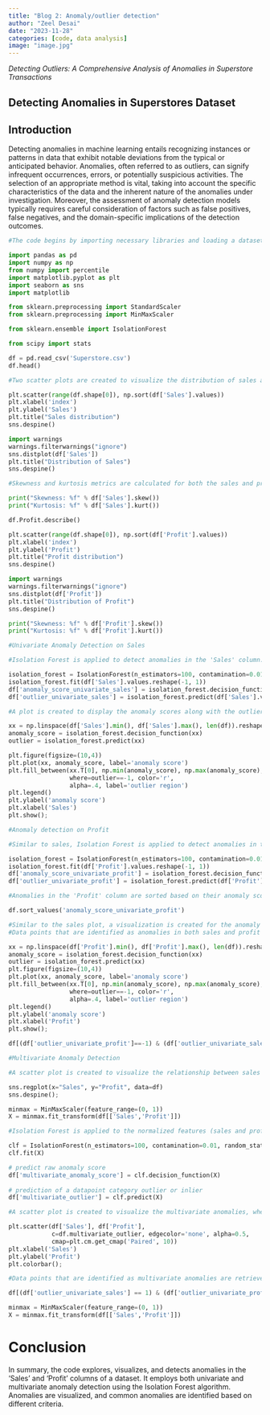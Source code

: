 ---
title: "Blog 2: Anomaly/outlier detection"
author: "Zeel Desai"
date: "2023-11-28"
categories: [code, data analysis]
image: "image.jpg"
---

_Detecting Outliers: A Comprehensive Analysis of Anomalies in Superstore Transactions_

## Detecting Anomalies in Superstores Dataset


## Introduction

Detecting anomalies in machine learning entails recognizing instances or patterns in data that exhibit notable deviations from the typical or anticipated behavior. Anomalies, often referred to as outliers, can signify infrequent occurrences, errors, or potentially suspicious activities. The selection of an appropriate method is vital, taking into account the specific characteristics of the data and the inherent nature of the anomalies under investigation. Moreover, the assessment of anomaly detection models typically requires careful consideration of factors such as false positives, false negatives, and the domain-specific implications of the detection outcomes.



```{python}


#The code begins by importing necessary libraries and loading a dataset named 'Superstore.csv' using Pandas. The first few rows of the dataset are displayed.

import pandas as pd
import numpy as np
from numpy import percentile
import matplotlib.pyplot as plt
import seaborn as sns
import matplotlib

from sklearn.preprocessing import StandardScaler
from sklearn.preprocessing import MinMaxScaler

from sklearn.ensemble import IsolationForest

from scipy import stats
```

```{python}
df = pd.read_csv('Superstore.csv')
df.head()
```

```{python}
#Two scatter plots are created to visualize the distribution of sales and profit values in the dataset. Additionally, distribution plots (histograms) are generated for both sales and profit.

plt.scatter(range(df.shape[0]), np.sort(df['Sales'].values))
plt.xlabel('index')
plt.ylabel('Sales')
plt.title("Sales distribution")
sns.despine()
```

```{python}


import warnings
warnings.filterwarnings("ignore")
sns.distplot(df['Sales'])
plt.title("Distribution of Sales")
sns.despine()
```

```{python}

#Skewness and kurtosis metrics are calculated for both the sales and profit columns. These metrics provide insights into the shape and symmetry of the distributions

print("Skewness: %f" % df['Sales'].skew())
print("Kurtosis: %f" % df['Sales'].kurt())
```

```{python}
df.Profit.describe()
```



```{python}
plt.scatter(range(df.shape[0]), np.sort(df['Profit'].values))
plt.xlabel('index')
plt.ylabel('Profit')
plt.title("Profit distribution")
sns.despine()
```

```{python}
import warnings
warnings.filterwarnings("ignore")
sns.distplot(df['Profit'])
plt.title("Distribution of Profit")
sns.despine()
```


```{python}
print("Skewness: %f" % df['Profit'].skew())
print("Kurtosis: %f" % df['Profit'].kurt())
```

```{python}

#Univariate Anomaly Detection on Sales

```

```{python}
#Isolation Forest is applied to detect anomalies in the 'Sales' column. An anomaly score and an outlier label are assigned to each data point.

isolation_forest = IsolationForest(n_estimators=100, contamination=0.01)
isolation_forest.fit(df['Sales'].values.reshape(-1, 1))
df['anomaly_score_univariate_sales'] = isolation_forest.decision_function(df['Sales'].values.reshape(-1, 1))
df['outlier_univariate_sales'] = isolation_forest.predict(df['Sales'].values.reshape(-1, 1))
```


```{python}
#A plot is created to display the anomaly scores along with the outlier region detected by the Isolation Forest algorithm.

xx = np.linspace(df['Sales'].min(), df['Sales'].max(), len(df)).reshape(-1,1)
anomaly_score = isolation_forest.decision_function(xx)
outlier = isolation_forest.predict(xx)

plt.figure(figsize=(10,4))
plt.plot(xx, anomaly_score, label='anomaly score')
plt.fill_between(xx.T[0], np.min(anomaly_score), np.max(anomaly_score), 
                 where=outlier==-1, color='r', 
                 alpha=.4, label='outlier region')
plt.legend()
plt.ylabel('anomaly score')
plt.xlabel('Sales')
plt.show();
```

```{python}
#Anomaly detection on Profit

```

```{python}
#Similar to sales, Isolation Forest is applied to detect anomalies in the 'Profit' column. Anomaly scores and outlier labels are assigned

isolation_forest = IsolationForest(n_estimators=100, contamination=0.01)
isolation_forest.fit(df['Profit'].values.reshape(-1, 1))
df['anomaly_score_univariate_profit'] = isolation_forest.decision_function(df['Profit'].values.reshape(-1, 1))
df['outlier_univariate_profit'] = isolation_forest.predict(df['Profit'].values.reshape(-1, 1))
```


```{python}
#Anomalies in the 'Profit' column are sorted based on their anomaly scores to identify high-scoring anomalies.

df.sort_values('anomaly_score_univariate_profit')
```


```{python}

#Similar to the sales plot, a visualization is created for the anomaly scores and outlier region in the 'Profit' column.
#Data points that are identified as anomalies in both sales and profit are retrieved.

xx = np.linspace(df['Profit'].min(), df['Profit'].max(), len(df)).reshape(-1,1)
anomaly_score = isolation_forest.decision_function(xx)
outlier = isolation_forest.predict(xx)
plt.figure(figsize=(10,4))
plt.plot(xx, anomaly_score, label='anomaly score')
plt.fill_between(xx.T[0], np.min(anomaly_score), np.max(anomaly_score), 
                 where=outlier==-1, color='r', 
                 alpha=.4, label='outlier region')
plt.legend()
plt.ylabel('anomaly score')
plt.xlabel('Profit')
plt.show();
```

```{python}
df[(df['outlier_univariate_profit']==-1) & (df['outlier_univariate_sales']==-1)]
```

```{python}

#Multivariate Anomaly Detection

```

```{python}
#A scatter plot is created to visualize the relationship between sales and profit. Then, Min-Max scaling is applied to normalize the features.

sns.regplot(x="Sales", y="Profit", data=df)
sns.despine();
```


```{python}
minmax = MinMaxScaler(feature_range=(0, 1))
X = minmax.fit_transform(df[['Sales','Profit']])
```


```{python}
#Isolation Forest is applied to the normalized features (sales and profit) for multivariate anomaly detection. Anomaly scores and outlier labels are assigned.

clf = IsolationForest(n_estimators=100, contamination=0.01, random_state=0)
clf.fit(X)

# predict raw anomaly score
df['multivariate_anomaly_score'] = clf.decision_function(X)
        
# prediction of a datapoint category outlier or inlier
df['multivariate_outlier'] = clf.predict(X)
```

```{python}
#A scatter plot is created to visualize the multivariate anomalies, where each point is color-coded based on whether it is considered an outlier.

plt.scatter(df['Sales'], df['Profit'],
            c=df.multivariate_outlier, edgecolor='none', alpha=0.5,
            cmap=plt.cm.get_cmap('Paired', 10))
plt.xlabel('Sales')
plt.ylabel('Profit')
plt.colorbar();
```

```{python}
#Data points that are identified as multivariate anomalies are retrieved.

df[(df['outlier_univariate_sales'] == 1) & (df['outlier_univariate_profit'] == 1) & (df['multivariate_outlier'] == -1)]
```

```{python}
minmax = MinMaxScaler(feature_range=(0, 1))
X = minmax.fit_transform(df[['Sales','Profit']])
```



# Conclusion

In summary, the code explores, visualizes, and detects anomalies in the 'Sales' and 'Profit' columns of a dataset. It employs both univariate and multivariate anomaly detection using the Isolation Forest algorithm. Anomalies are visualized, and common anomalies are identified based on different criteria.

